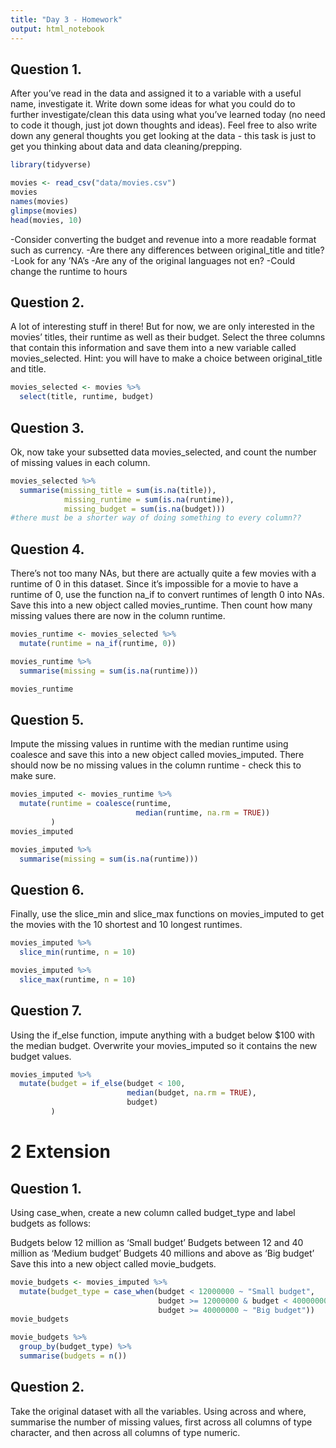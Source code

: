 ```yaml
---
title: "Day 3 - Homework"
output: html_notebook
---
```


## Question 1.

After you’ve read in the data and assigned it to a variable with a useful name, investigate it. Write down some ideas for what you could do to further investigate/clean this data using what you’ve learned today (no need to code it though, just jot down thoughts and ideas). Feel free to also write down any general thoughts you get looking at the data - this task is just to get you thinking about data and data cleaning/prepping.

```r
library(tidyverse)
```
```r
movies <- read_csv("data/movies.csv")
movies
names(movies)
glimpse(movies)
head(movies, 10)
```
-Consider converting the budget and revenue into a more readable format such as currency.
-Are there any differences between original_title and title?
-Look for any 'NA's
-Are any of the original languages not en?
-Could change the runtime to hours


## Question 2.

A lot of interesting stuff in there! But for now, we are only interested in the movies’ titles, their runtime as well as their budget. Select the three columns that contain this information and save them into a new variable called movies_selected. Hint: you will have to make a choice between original_title and title.

```r
movies_selected <- movies %>% 
  select(title, runtime, budget)
```



## Question 3.

Ok, now take your subsetted data movies_selected, and count the number of missing values in each column.

```r
movies_selected %>% 
  summarise(missing_title = sum(is.na(title)),
            missing_runtime = sum(is.na(runtime)),
            missing_budget = sum(is.na(budget)))
#there must be a shorter way of doing something to every column??
```


## Question 4.

There’s not too many NAs, but there are actually quite a few movies with a runtime of 0 in this dataset. Since it’s impossible for a movie to have a runtime of 0, use the function na_if to convert runtimes of length 0 into NAs. Save this into a new object called movies_runtime. Then count how many missing values there are now in the column runtime.
```r
movies_runtime <- movies_selected %>% 
  mutate(runtime = na_if(runtime, 0))

movies_runtime %>% 
  summarise(missing = sum(is.na(runtime)))

movies_runtime
```



## Question 5.

Impute the missing values in runtime with the median runtime using coalesce and save this into a new object called movies_imputed. There should now be no missing values in the column runtime - check this to make sure.

```r
movies_imputed <- movies_runtime %>% 
  mutate(runtime = coalesce(runtime,
                            median(runtime, na.rm = TRUE))
         )
movies_imputed

movies_imputed %>% 
  summarise(missing = sum(is.na(runtime)))

```


## Question 6.

Finally, use the slice_min and slice_max functions on movies_imputed to get the movies with the 10 shortest and 10 longest runtimes.
```r
movies_imputed %>% 
  slice_min(runtime, n = 10)

movies_imputed %>% 
  slice_max(runtime, n = 10)

```


## Question 7.

Using the if_else function, impute anything with a budget below $100 with the median budget. Overwrite your movies_imputed so it contains the new budget values.
```r
movies_imputed %>% 
  mutate(budget = if_else(budget < 100,
                          median(budget, na.rm = TRUE),
                          budget)
         )
```



# 2 Extension


## Question 1.

Using case_when, create a new column called budget_type and label budgets as follows:

Budgets below 12 million as ‘Small budget’
Budgets between 12 and 40 million as ‘Medium budget’
Budgets 40 millions and above as ‘Big budget’
Save this into a new object called movie_budgets.

```r
movie_budgets <- movies_imputed %>% 
  mutate(budget_type = case_when(budget < 12000000 ~ "Small budget",
                                 budget >= 12000000 & budget < 40000000 ~ "Medium budget",
                                 budget >= 40000000 ~ "Big budget"))
movie_budgets

movie_budgets %>% 
  group_by(budget_type) %>% 
  summarise(budgets = n())
```


## Question 2.

Take the original dataset with all the variables. Using across and where, summarise the number of missing values, first across all columns of type character, and then across all columns of type numeric.
